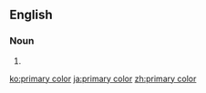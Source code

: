 ==English==

===Noun===
{{wikipedia}}
{{en-noun|sg=[[primary]] [[color]]}}

# {{alternative spelling of|[[primary colour]]}}

[[ko:primary color]]
[[ja:primary color]]
[[zh:primary color]]
